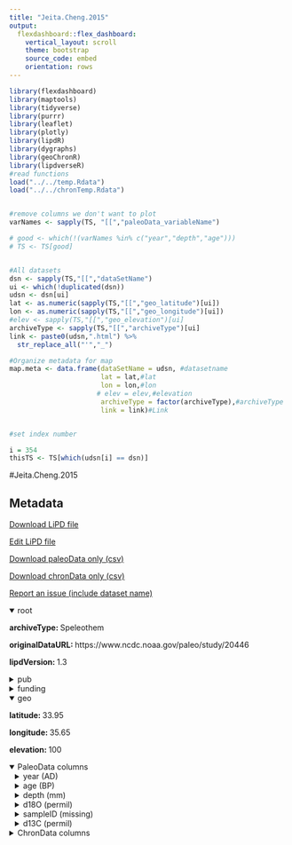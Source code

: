 ```yaml
---
title: "Jeita.Cheng.2015"
output: 
  flexdashboard::flex_dashboard:
    vertical_layout: scroll
    theme: bootstrap
    source_code: embed
    orientation: rows
---
```


```r
library(flexdashboard)
library(maptools)
library(tidyverse)
library(purrr)
library(leaflet)
library(plotly)
library(lipdR)
library(dygraphs)
library(geoChronR)
library(lipdverseR)
#read functions
load("../../temp.Rdata")
load("../../chronTemp.Rdata")


#remove columns we don't want to plot
varNames <- sapply(TS, "[[","paleoData_variableName")

# good <- which(!(varNames %in% c("year","depth","age")))
# TS <- TS[good]


#All datasets
dsn <- sapply(TS,"[[","dataSetName")
ui <- which(!duplicated(dsn))
udsn <- dsn[ui]
lat <- as.numeric(sapply(TS,"[[","geo_latitude")[ui])
lon <- as.numeric(sapply(TS,"[[","geo_longitude")[ui])
#elev <- sapply(TS,"[[","geo_elevation")[ui]
archiveType <- sapply(TS,"[[","archiveType")[ui]
link <- paste0(udsn,".html") %>% 
  str_replace_all("'","_")

#Organize metadata for map
map.meta <- data.frame(dataSetName = udsn, #datasetname
                       lat = lat,#lat
                       lon = lon,#lon
                      # elev = elev,#elevation
                       archiveType = factor(archiveType),#archiveType
                       link = link)#Link


#set index number

i = 354
thisTS <- TS[which(udsn[i] == dsn)]
```
#Jeita.Cheng.2015

Metadata {.sidebar}
-------------------------------------
[Download LiPD file](Jeita.Cheng.2015.lpd)
            

[Edit LiPD file](http://lipd.net/playground?source=http://lipdverse.org/globalHolocene/0_25_5/Jeita.Cheng.2015.lpd)
            

[Download paleoData only (csv)](Jeita.Cheng.2015.csv)
            

[Download chronData only (csv)](Jeita.Cheng.2015-chron.csv)
            

[Report an issue (include dataset name)](https://github.com/nickmckay/LiPDverse/issues)

<details open style="margin-left: 0px">
<summary>root</summary>
<p style="margin-left: 0px"><strong>archiveType: </strong>Speleothem
<p style="margin-left: 0px"><strong>originalDataURL: </strong>https://www.ncdc.noaa.gov/paleo/study/20446
<p style="margin-left: 0px"><strong>lipdVersion: </strong>1.3
</details>
<details>
<summary>pub</summary>
<details style="margin-left: 10px">
<summary>pub1</summary>
<p style="margin-left: 10px"><strong>author: </strong>list(list(name = "Cheng, H."), list(name = "Sinha, A."), list(name = "Verheyden, S."), list(name = "Nader, F. H."), list(name = "Li, X. L."), list(name = "Zhang, P. Z."), list(name = "Yin, J. J."), list(name = "Yi, L."), list(name = "Peng, Y. B."), list(name = "Rao, Z. G."), list(name = "Ning, Y. F."), list(name = "Edwards, R. L."))
<p style="margin-left: 10px"><strong>citeKey: </strong>needs0needsatitle
<p style="margin-left: 10px"><strong>journal: </strong>Geophysical Research Letters
<p style="margin-left: 10px"><strong>volume: </strong>42
<p style="margin-left: 10px"><strong>title: </strong>The climate variability in northern Levant over the past 20,000 years
</details>
<details style="margin-left: 10px">
<summary>pub2</summary>
<p style="margin-left: 10px"><strong>author: </strong>list(list(name = NA))
</details>
</details>
<details>
<summary>funding</summary>
<details style="margin-left: 10px">
<summary>funding1</summary>
<p style="margin-left: 10px"><strong>agency: </strong>Funding Agency
<p style="margin-left: 10px"><strong>grant: </strong>Grant name or number
</details>
</details>
<details open style="margin-left: 0px">
<summary>geo</summary>
<p style="margin-left: 0px"><strong>latitude: </strong>33.95
<p style="margin-left: 0px"><strong>longitude: </strong>35.65
<p style="margin-left: 0px"><strong>elevation: </strong>100
</details>
<details open>
<summary>PaleoData columns</summary>
<details style="margin-left: 10px">
<summary>year (AD)</summary>
<p style="margin-left: 10px"><strong>TSid: </strong>RpIYah5a5Eu
<p style="margin-left: 10px"><strong>variableName: </strong>year
<p style="margin-left: 10px"><strong>units: </strong>AD
<p style="margin-left: 10px"><strong>description: </strong>Year AD
</details>
<details style="margin-left: 10px">
<summary>age (BP)</summary>
<p style="margin-left: 10px"><strong>TSid: </strong>R1XRI6rbSI2
<p style="margin-left: 10px"><strong>variableName: </strong>age
<p style="margin-left: 10px"><strong>units: </strong>BP
<p style="margin-left: 10px"><strong>description: </strong>Years before present (1950) BP
</details>
<details style="margin-left: 10px">
<summary>depth (mm)</summary>
<p style="margin-left: 10px"><strong>TSid: </strong>RZR6pliSDe4
<p style="margin-left: 10px"><strong>variableName: </strong>depth
<p style="margin-left: 10px"><strong>units: </strong>mm
<p style="margin-left: 10px"><strong>description: </strong>depth
</details>
<details style="margin-left: 10px">
<summary>d18O (permil)</summary>
<p style="margin-left: 10px"><strong>TSid: </strong>LPDc1331e0e
<p style="margin-left: 10px"><strong>variableName: </strong>d18O
<p style="margin-left: 10px"><strong>units: </strong>permil
<p style="margin-left: 10px"><strong>description: </strong>Combination of ammount effect and SST of nearby med.
<p style="margin-left: 10px"><strong>useInGlobalTemperatureAnalysis: </strong>FALSE
<details>
<summary>interpretation</summary>
<details style="margin-left: 20px">
<summary>1</summary>
<p style="margin-left: 20px"><strong>scope: </strong>climate
<p style="margin-left: 20px"><strong>variable: </strong>Circulation
<p style="margin-left: 20px"><strong>variableDetail: </strong>eff
</details>
</details>
</details>
<details style="margin-left: 10px">
<summary>sampleID (missing)</summary>
<p style="margin-left: 10px"><strong>TSid: </strong>LPD007dce3d
<p style="margin-left: 10px"><strong>variableName: </strong>sampleID
<p style="margin-left: 10px"><strong>units: </strong>missing
<p style="margin-left: 10px"><strong>useInGlobalTemperatureAnalysis: </strong>FALSE
</details>
<details style="margin-left: 10px">
<summary>d13C (permil)</summary>
<p style="margin-left: 10px"><strong>TSid: </strong>LPD263775c0
<p style="margin-left: 10px"><strong>variableName: </strong>d13C
<p style="margin-left: 10px"><strong>units: </strong>permil
<p style="margin-left: 10px"><strong>useInGlobalTemperatureAnalysis: </strong>FALSE
</details>
<details>
<summary>ChronData columns</summary>
<details style="margin-left: 10px">
<summary>age ()</summary>
<p style="margin-left: 10px"><strong>TSid: </strong>LPD4ed0f68b
<p style="margin-left: 10px"><strong>variableName: </strong>age
</details>
<details style="margin-left: 10px">
<summary>dummy2 ()</summary>
<p style="margin-left: 10px"><strong>TSid: </strong>LPD7f795fe1
<p style="margin-left: 10px"><strong>variableName: </strong>dummy2
</details>
<details style="margin-left: 10px">
<summary>dummy3 ()</summary>
<p style="margin-left: 10px"><strong>TSid: </strong>LPD9d9cb29e
<p style="margin-left: 10px"><strong>variableName: </strong>dummy3
</details>
<details style="margin-left: 10px">
<summary>dummy4 ()</summary>
<p style="margin-left: 10px"><strong>TSid: </strong>LPD583b6f96
<p style="margin-left: 10px"><strong>variableName: </strong>dummy4
</details>
<details style="margin-left: 10px">
<summary>dummy5 ()</summary>
<p style="margin-left: 10px"><strong>TSid: </strong>LPD317470e2
<p style="margin-left: 10px"><strong>variableName: </strong>dummy5
</details>

Row {.tabset .tabset-fade}
-----------------------------------------------------------------------

### Sitemap

```r
  map.meta.split <- split(map.meta, map.meta$archiveType)


factpal <- colorFactor("Paired",map.meta$archiveType)
buff <- 15
l <- leaflet() %>% 
  addTiles() %>% 
  fitBounds(map.meta$lon[i]-buff,map.meta$lat[i]-buff,map.meta$lon[i]+buff,map.meta$lat[i]+buff)
  

  
  
names(map.meta.split) %>%
  purrr::walk( function(df) {
    l <<- l %>%
      addMarkers(data=map.meta.split[[df]],
                 lng=~lon, lat=~lat,
                 label=~as.character(archiveType),
                 popup=~paste(str_c('Dataset: <a href="',link,'">',dataSetName,'</a>'),
                                 # str_c("Elevation: ",elev),
                                  str_c("Archive Type: ",archiveType),
                                  sep = "<br>"),
                 group = df,
                 clusterOptions = markerClusterOptions(removeOutsideVisibleBounds = F),
                 labelOptions = labelOptions(noHide = F,
                                             direction = 'auto'))
  })

l %>%
  addLayersControl(position = "bottomleft",
    overlayGroups = names(map.meta.split),
    options = layersControlOptions(collapsed = FALSE,
                                   opacity = 0.8)
  )
```

### Search the LiPDverse (Beta! doesn't work well yet)
```r
#Add google search bar
htmltools::includeHTML("../../googleSearchChunk.html")
```


Row {.tabset .tabset-fade}
-----------------------------------------------------------------------

### d18O (permil)
```r
plotCol(thisTS,ind = 5)
```

### sampleID (missing)
```r
plotCol(thisTS,ind = 1)
```

### d13C (permil)
```r
plotCol(thisTS,ind = 6)
```

Row {.tabset .tabset-fade}
-----------------------------------------------------------------------

### age ()
```r
plotCol(chronTS,ind = 1)
```

### dummy2 ()
```r
plotCol(chronTS,ind = 2)
```

### dummy3 ()
```r
plotCol(chronTS,ind = 3)
```

### dummy4 ()
```r
plotCol(chronTS,ind = 4)
```

### dummy5 ()
```r
plotCol(chronTS,ind = 5)
```
